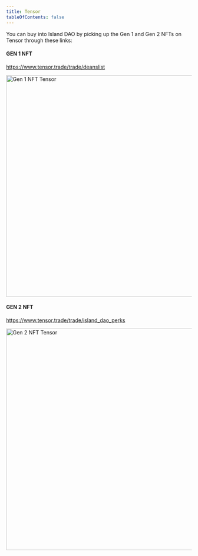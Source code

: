 ```yaml
---
title: Tensor
tableOfContents: false
---
```



You can buy into Island DAO by picking up the Gen 1 and Gen 2 NFTs on Tensor through these links:

#### GEN 1 NFT

https://www.tensor.trade/trade/deanslist

<Image src="/src/assets/nft/tensor1.png" alt="Gen 1 NFT Tensor" width="1000" height="600" />

#### GEN 2 NFT

https://www.tensor.trade/trade/island_dao_perks

<Image src="/src/assets/nft/tensor2.png" alt="Gen 2 NFT Tensor" width="1000" height="600" />
